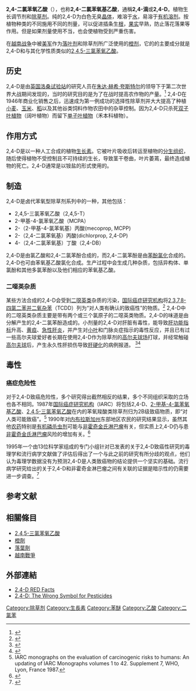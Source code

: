 {{NoteTA|G1=Science}}
{{Chembox
| Name = 2,4-二氯苯氧乙酸
| ImageFile1 = 2,4-Dichlorophenoxyacetic acid structure.svg
| ImageName1 = 2,4-二氯苯氧乙酸
| IUPACName = (2,4-dichlorophenoxy)acetic acid
| OtherNames = 2,4-D、2,4-滴
|Section1={{Chembox Identifiers
| ChEBI_Ref = {{ebicite|correct|EBI}}
| ChEBI = 28854
| SMILES = Clc1cc(Cl)ccc1OCC(=O)O
| PubChem = 1486
| KEGG_Ref = {{keggcite|correct|kegg}}
| KEGG = C03664
| InChI = 1/C8H6Cl2O3/c9-5-1-2-7(6(10)3-5)13-4-8(11)12/h1-3H,4H2,(H,11,12)
| InChIKey = OVSKIKFHRZPJSS-UHFFFAOYAM
| ChEMBL_Ref = {{ebicite|correct|EBI}}
| ChEMBL = 367623
| StdInChI_Ref = {{stdinchicite|correct|chemspider}}
| StdInChI = 1S/C8H6Cl2O3/c9-5-1-2-7(6(10)3-5)13-4-8(11)12/h1-3H,4H2,(H,11,12)
| StdInChIKey_Ref = {{stdinchicite|correct|chemspider}}
| StdInChIKey = OVSKIKFHRZPJSS-UHFFFAOYSA-N
| CASNo = 94-75-7
| CASNo_Ref = {{cascite|correct|CAS}}
| UNII_Ref = {{fdacite|changed|FDA}}
| UNII =  2577AQ9262
| ChemSpiderID_Ref = {{chemspidercite|correct|chemspider}}
| ChemSpiderID = 1441
| RTECS =
 }}
|Section2 = {{Chembox Properties
| Formula = C<sub>8</sub>H<sub>6</sub>Cl<sub>2</sub>O<sub>3</sub>
| MolarMass = 221.04 
| Appearance = 白至黄色粉末
| Solubility = 900 mg/L (25 °C)
| MeltingPt = 140.5 °C (413.5 K)
| BoilingPt = 160 °C (0.4 mm Hg)
| pKa =
 }}
| Section3 = {{Chembox Structure
| CrystalStruct =
| Dipole =
 }}
| Section7 = {{Chembox Hazards
| ExternalMSDS =
| MainHazards =
| FlashPt =
| RPhrases =
| SPhrases =
 }}
| Section8 = {{Chembox Related
| OtherCpds = [[2,4,5-三氯苯氧乙酸|2,4,5-三氯苯氧乙酸]]
 }}
}}

'''2,4-二氯苯氧乙酸'''（{{Lang-en|'''2,4-dichlorophenoxyacetic acid'''}}），也称'''2,4-二氯苯氧基乙酸'''，通稱'''2,4-滴'''或'''2,4-D'''。植物生长调节剂和[[除草剂|除草剂]]。纯的2,4-D为白色无臭[[晶体|晶体]]，难溶于[[水|水]]，易溶于[[有机溶剂|有机溶剂]]。按植物种类的不同施用不同的剂量，可以促进插条生[[根|根]]，[[果实|果实]]早熟，防止落花落果等作用。但是如果剂量使用不当，也会使植物受到严重伤害。

在[[越南战争|越南战争]]中被[[美军|美军]]作为[[落叶剂|落叶剂]]和除草剂所广泛使用的[[橙剂|橙剂]]，它的的主要成分就是2,4-D和与其化学性质类似的[[2,4,5-三氯苯氧乙酸|2,4,5-三氯苯氧乙酸]]。

== 历史 ==
2,4-D是由[[英国洛桑试验站|英国洛桑试验站]]的研究人员在[[朱达·赫希·夸斯特尔|朱达·赫希·夸斯特尔]]的领导下于第二次世界大战期间发现的，当时的研究目的是为了在战时提高农作物的产量。<ref>{{cite book|author=J. H. Quastel|title=2,4-dichlorophenoxyacetic acid (2,4-D) as a selective herbicide|series=Agricultural Control Chemicals|location=Washington, D.C.|publisher=[[美国化学会|American Chemical Society]]|year=1950|chapter=45|chapterurl=http://pubs.acs.org/isbn/9780841224421|pages=244-249|url=http://pubs.acs.org/doi/abs/10.1021/ba-1950-0001.ch045|doi=10.1021/ba-1950-0001.ch045|isbn=9780841224421|access-date=2012-11-01|archive-date=2021-12-02|archive-url=https://web.archive.org/web/20211202135121/https://pubs.acs.org/doi/abs/10.1021/ba-1950-0001.ch045}}</ref> 2,4-D在1946年商业化销售之后，迅速成为第一例成功的选择性除草剂并大大提高了种植[[小麦|小麦]]、[[玉米|玉米]]、[[稻|稻]]以及其他谷类饲料作物农田中的杂草控制。因为2,4-D只杀死[[双子叶植物|双子叶植物]]（阔叶植物）而留下[[单子叶植物|单子叶植物]]（禾本科植物）。

== 作用方式 ==
2,4-D是以一种人工合成的植物[[生长素|生长素]]。它被叶片吸收后转运至植物的[[分生组织|分生组织]]，随后使得植物不受控制且不可持续的生长，导致茎干卷曲，叶片萎蔫，最终造成植物的死亡。2,4-D通常是以铵盐的形式使用的。

== 制造 ==
2,4-D是卤代苯氧型除草剂系列中的一种，其他包括：
*2,4,5-三氯苯氧乙酸（2,4,5-T）
*2-甲基-4-氯苯氧乙酸（MCPA）
*2-（2-甲基-4-氯苯氧基）丙酸(mecoprop, MCPP)
*2-（2,4-二氯苯氧基）丙酸(dichlorprop, 2,4-DP)
*4-（2,4-二氯苯氧基）丁酸（2,4-DB）
2,4-D是由氯乙酸和2,4-二氯苯酚合成的，而2,4-二氯苯酚是由[[苯酚|苯酚]][[氯化|氯化]]合成的。2,4-D也可由苯氧基乙酸氯化合成。生产过程中会生成几种杂质，包括异构体、单氯酚和其他多氯苯酚以及他们相应的苯氧基乙酸。

=== 二噁英杂质 ===
某些方法合成的2,4-D会受到[[類戴奧辛物質|二噁英类]]杂质的污染，[[国际癌症研究机构|国际癌症研究机构]]将[[2,3,7,8-四氯二苯并二氧杂苯|2,3,7,8-四氯二苯并二氧杂苯]]（TCDD）列为“对人类有确认的致癌性”的物质。<ref>{{cite journal |author=Hardell L, Walker MJ, Walhjalt B, Friedman LS, Richter ED |title=Secret ties to industry and conflicting interests in cancer research |journal=Am. J. Ind. Med. |volume=50 |issue=3 |pages=227–33 |pmid=17086516 |doi=10.1002/ajim.20357 |url=http://onlinelibrary.wiley.com/doi/10.1002/ajim.20357/abstract |date=March 2007 |access-date=2012-11-02 |archive-date=2017-12-01 |archive-url=https://web.archive.org/web/20171201040231/http://onlinelibrary.wiley.com/doi/10.1002/ajim.20357/abstract |dead-url=no }}</ref> 2,4-D中的二噁英类杂质主要是带有两个或三个氯原子的二噁英类物质。2,4-D的味道是由分解产生的2,4-二氯苯酚造成的。小剂量的2,4-D对肝脏有毒性，能导致[[肝功能測試|肝功能指标]]升高、[[黄疸|黄疸]]、[[急性肝炎|急性肝炎]]，并产生对[[肝小葉|小叶]]和门脉炎症指示的毒性反应，并且已有过一些高尔夫球爱好者长期在使用2,4-D作为除草剂的[[高尔夫球场|高尔夫球场]]打球，并经常触碰[[高尔夫球|高尔夫球]]后，产生永久性肝损伤导致[[肝硬化|肝硬化]]的病例报道。 <ref>{{cite journal |author=Leonard C, Burke CM, O'Keane C, Doyle JS |title="Golf ball liver": agent orange hepatitis |journal=Gut |volume=40 |issue=5 |pages=687–8 |pmid=9203952 |doi=10.1136/gut.40.5.687 |url=http://gut.bmj.com/content/40/5/687.abstract |pmc=1027176 |accessdate=4 June 2008 <!--DASHBot--> |date=May 1997 |archive-date=2019-02-14 |archive-url=https://web.archive.org/web/20190214002245/https://gut.bmj.com/content/40/5/687.abstract |dead-url=no }}</ref><ref>{{cite journal |author=Johnston S, McCusker G, Tobinson TJ |title="Golf ball liver": a cause of chronic hepatitis ? |journal=Gut |volume=42 |issue=1 |pages=143 |pmid=9505901 |doi=10.1136/gut.42.1.143a |url=https://www.ncbi.nlm.nih.gov/pmc/articles/PMC1726975/ |pmc=1726975 |date=January 1998 |access-date=2012-11-03 |archive-date=2022-01-21 |archive-url=https://web.archive.org/web/20220121014251/https://www.ncbi.nlm.nih.gov/pmc/articles/PMC1726975/ }}</ref>

== 毒性 ==
=== 癌症危险性 ===
对于2,4-D致癌危险性，多个研究得出截然相反的结果，多个不同组织采取的立场也各不相同。1987年[[国际癌症研究机构|国际癌症研究机构]]（IARC）将包括2,4-D、[[2-甲基-4-氯苯氧基乙酸|2-甲基-4-氯苯氧基乙酸]]、[[2,4,5-三氯苯氧乙酸|2,4,5-三氯苯氧乙酸]]在内的苯氧羧酸类除草剂归为2B级致癌物质，即“对人类可能致癌”。<ref>IARC monographs on the evaluation of carcinogenic risks to humans: An updating of IARC Monographs volumes 1 to 42. Supplement 7, WHO, Lyon, France 1987.</ref> 1990年对[[内布拉斯加州|内布拉斯加州]]东部地区农民的研究结果显示，虽然其他[[农药|农药]]特别是[[有机磷杀虫剂|有机磷杀虫剂]]可能与[[非霍奇金氏淋巴瘤|非霍奇金氏淋巴瘤]]有关，但实质上2,4-D仍与患[[非霍奇金氏淋巴瘤|非霍奇金氏淋巴瘤]]风险的增加有关。<ref>{{cite journal|url=http://journals.lww.com/epidem/Abstract/1990/09000/A_Case_Control_Study_of_Non_Hodgkin_s_Lymphoma_and.4.aspx|last=Zahm|first=Shelia Hoar|coauthors=Weisenburger, Dennis D.; Babbitt, Paula A.; Saal, Robert C.; Vaught, Jimmie B.; Cantor, Kenneth P.; Blair, Aaron|title=A Case-Control Study of Non-Hodgkin's Lymphoma and the Herbicide 2,4-Dichlorophenoxyacetic Acid (2, 4-D) in Eastern Nebraska|journal=Epidemiology|volume=1|issue=5|year=1990|pages=349-356|pmid=2078610|access-date=2012-11-05|archive-date=2021-01-09|archive-url=https://web.archive.org/web/20210109031339/https://journals.lww.com/epidem/Abstract/1990/09000/A_Case_Control_Study_of_Non_Hodgkin_s_Lymphoma_and.4.aspx|dead-url=no}}</ref>

1995年一个由13位科学家组成的专门小组针对已发表的关于2,4-D致癌性研究的毒理学和流行病学文献做了评估后得出了一个与此之前的研究有所分歧的观点，他们认为毒理学数据没有为预测2,4-D是人类致癌物的结论提供一个坚实的基础。流行病学研究给出的关于2,4-D和非霍奇金淋巴瘤之间有关联的证据是暗示性的仍需要进一步调查。<ref name="pmid1820267">{{cite journal | last=Ibrahim | first=MA | coauthors=Bond, GG; Burke, TA; Cole, P; Dost, FN; Enterline, PE et al. | title=Weight of the evidence on the human carcinogenicity of 2,4-D. | journal=Environ Health Perspect | year=1991 | volume=96 | issue= | pages=213-22 | pmid=1820267 | doi= | pmc=1568222 | url=http://www.ncbi.nlm.nih.gov/pmc/articles/PMC1568222/ | access-date=2012-11-05 | archive-date=2022-01-21 | archive-url=https://web.archive.org/web/20220121013917/https://www.ncbi.nlm.nih.gov/pmc/articles/PMC1568222/ }}</ref>

== 参考文献 ==
{{reflist|2}}

== 相關條目 ==
* [[2,4,5-三氯苯氧乙酸|2,4,5-三氯苯氧乙酸]]
*[[橙劑|橙劑]]
*[[落葉劑|落葉劑]]
*[[越南戰爭|越南戰爭]]

== 外部連結 ==
* [https://web.archive.org/web/20080517130243/http://www.epa.gov/oppsrrd1/REDs/factsheets/24d_fs.htm 2,4-D RED Facts]
* [http://sankey.ws/24d.html 2,4-D: The Wrong Symbol for Pesticides]{{Wayback|url=http://sankey.ws/24d.html |date=20160305000849 }}
{{除草剂}}
{{植物激素}}

[[Category:除草剂|Category:除草剂]]
[[Category:生長素|Category:生長素]]
[[Category:苯醚|Category:苯醚]]
[[Category:乙酸|Category:乙酸]]
[[Category:二氯苯|Category:二氯苯]]